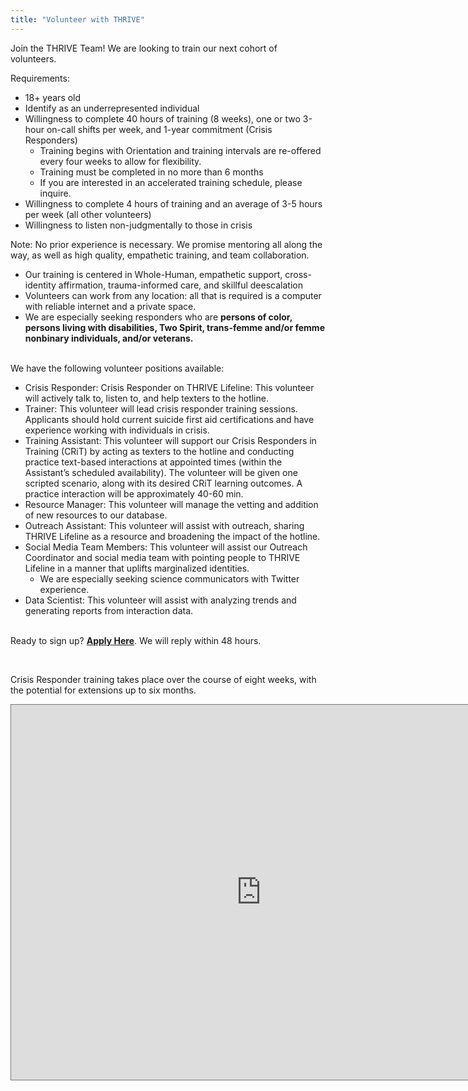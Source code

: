 ```yaml
---
title: "Volunteer with THRIVE"
---
```


Join the THRIVE Team! We are looking to train our next cohort of volunteers.

Requirements:

* 18+ years old
* Identify as an underrepresented individual
* Willingness to complete 40 hours of training (8 weeks), one or two 3-hour
on-call shifts per week, and 1-year commitment (Crisis Responders)
    + Training begins with Orientation and training intervals are re-offered every
      four weeks to allow for flexibility.
    + Training must be completed in no more than 6 months
    + If you are interested in an accelerated training schedule, please inquire.
* Willingness to complete 4 hours of training and an average of 3-5 hours per
week (all other volunteers)
* Willingness to listen non-judgmentally to those in crisis

Note: No prior experience is necessary. We promise mentoring all along the way,
as well as high quality, empathetic training, and team collaboration.

* Our training is centered in Whole-Human, empathetic support, cross-identity
affirmation, trauma-informed care, and skillful deescalation
* Volunteers can work from any location: all that is required is a computer
with reliable internet and a private space.
* We are especially seeking responders who are **persons of color, persons
living with disabilities, Two Spirit, trans-femme and/or femme nonbinary
individuals, and/or veterans.**

<br>
We have the following volunteer positions available:

   * Crisis Responder: Crisis Responder on THRIVE Lifeline: This volunteer will actively 
     talk to, listen to, and help texters to the hotline.
   * Trainer: This volunteer will lead crisis responder training sessions. Applicants
     should hold current suicide first aid certifications and have experience working
     with individuals in crisis.
   * Training Assistant: This volunteer will support our Crisis Responders in
   Training (CRiT) by acting as texters to the hotline and conducting practice
   text-based interactions at appointed times (within the Assistant's scheduled
   availability). The volunteer will be given one scripted scenario, along with
   its desired CRiT learning outcomes. A practice interaction will be
   approximately 40-60 min.
   * Resource Manager: This volunteer will manage the vetting and addition of
   new resources to our database.
   * Outreach Assistant: This volunteer will assist with outreach, sharing
   THRIVE Lifeline as a resource and broadening the impact of the hotline.
   * Social Media Team Members: This volunteer will assist our Outreach Coordinator
   and social media team with pointing people to THRIVE Lifeline in a manner 
   that uplifts marginalized identities.
      + We are especially seeking science communicators with Twitter experience.
   * Data Scientist: This volunteer will assist with analyzing trends and 
   generating reports from interaction data.
   
<br>
Ready to sign up? [**Apply Here**](https://form.jotform.com/201655418668059).
We will reply within 48 hours.

<br>

Crisis Responder training takes place over the course of eight weeks, with the 
potential for extensions up to six months.

<center>
<iframe src="https://calendar.google.com/calendar/embed?height=600&amp;wkst=1&amp;bgcolor=%23B39DDB&amp;ctz=America%2FNew_York&amp;src=Y192bGRlM285YzVidDU4a2gwM2tuMmI3Y240Y0Bncm91cC5jYWxlbmRhci5nb29nbGUuY29t&amp;color=%23009688&amp;showCalendars=1&amp;showTabs=1&amp;showTitle=1" style="border:solid 1px #777" width="800" height="600" frameborder="0" scrolling="no"></iframe>
</center>
